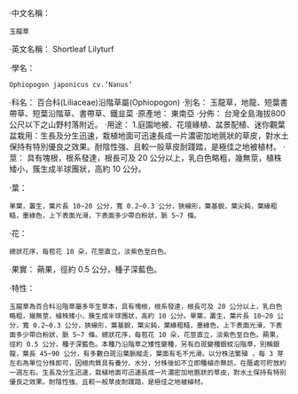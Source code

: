 {{Copypaste|time=2020-10-06T06:06:50+00:00}}
‧中文名稱：
 玉龍草 
‧英文名稱： Shortleaf Lilyturf 

‧學名：
 Ophiopogon japonicus cv.‘Nanus’
‧科名： 百合科(Liliaceae)沿階草屬(Ophiopogon) 
‧別名： 玉龍草，地龍、短葉書帶草、短葉沿階草、書帶草、鐵韭菜 
‧原產地： 東南亞 
‧分佈： 台灣全島海拔800公尺以下之山野村落附近。 
‧用途： 1.庭園地被、花壇緣植、盆景配植、迷你觀葉盆栽用：生長及分生迅速，栽植地面可迅速長成一片濃密加地氈狀的草皮，對水土保持有特別優良之效果。耐陰性強、且較一般草皮耐踐踏，是極佳之地被植材。 
‧莖： 具有塊根，根系發達，根長可及 20 公分以上，乳白色略粗，幾無莖，植株矮小，簇生成半球團狀，高約 10 公分。 

‧葉：
 單葉，叢生，葉片長 10~20 公分，寬 0.2~0.3 公分，狹線形，葉基銳，葉尖鈍，葉緣粗糙，墨綠色，上下表面光滑，下表面多少帶白粉狀，脈 5~7 條。 

‧花：
 總狀花序，每苞花 10 朵，花莖直立，淡紫色至白色。 
‧果實： 蒴果，徑約 0.5 公分，種子深藍色。 

‧特性：
 玉龍草為百合科沿階草屬多年生草本，具有塊根，根系發達，根長可及 20 公分以上，乳白色略粗，幾無莖，植株矮小，簇生成半球團狀，高約 10 公分。單葉，叢生，葉片長 10~20 公分，寬 0.2~0.3 公分，狹線形，葉基銳，葉尖鈍，葉緣粗糙，墨綠色，上下表面光滑，下表面多少帶白粉狀，脈 5~7 條。總狀花序，每苞花 10 朵，花莖直立，淡紫色至白色。蒴果，徑約 0.5 公分，種子深藍色。本種乃沿階草之矮性變種，另有白斑變種銀紋沿階草，別稱銀龍，葉長 45~90 公分，有多數白斑沿葉脈縱走，葉面有毛不光滑。以分株法繁殖 ，每 3 芽左右為單位分株即可，因根肉質具有養分、水分，分株後如不立即種植亦無妨，在蔭處可貯放約一週左右。生長及分生迅速，栽植地面可迅速長成一片濃密加地氈狀的草皮，對水土保持有特別優良之效果。耐陰性強、且較一般草皮耐踐踏，是極佳之地被植材。